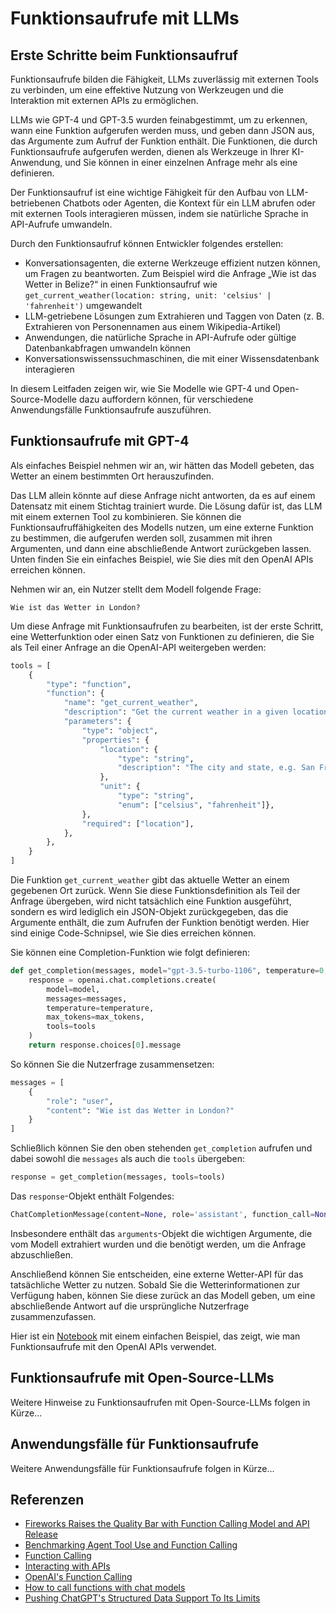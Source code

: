 # Funktionsaufrufe mit LLMs

## Erste Schritte beim Funktionsaufruf

Funktionsaufrufe bilden die Fähigkeit, LLMs zuverlässig mit externen Tools zu verbinden, um eine effektive Nutzung von Werkzeugen und die Interaktion mit externen APIs zu ermöglichen.

LLMs wie GPT-4 und GPT-3.5 wurden feinabgestimmt, um zu erkennen, wann eine Funktion aufgerufen werden muss, und geben dann JSON aus, das Argumente zum Aufruf der Funktion enthält. Die Funktionen, die durch Funktionsaufrufe aufgerufen werden, dienen als Werkzeuge in Ihrer KI-Anwendung, und Sie können in einer einzelnen Anfrage mehr als eine definieren.

Der Funktionsaufruf ist eine wichtige Fähigkeit für den Aufbau von LLM-betriebenen Chatbots oder Agenten, die Kontext für ein LLM abrufen oder mit externen Tools interagieren müssen, indem sie natürliche Sprache in API-Aufrufe umwandeln.

Durch den Funktionsaufruf können Entwickler folgendes erstellen:

- Konversationsagenten, die externe Werkzeuge effizient nutzen können, um Fragen zu beantworten. Zum Beispiel wird die Anfrage „Wie ist das Wetter in Belize?“ in einen Funktionsaufruf wie `get_current_weather(location: string, unit: 'celsius' | 'fahrenheit')` umgewandelt
- LLM-getriebene Lösungen zum Extrahieren und Taggen von Daten (z. B. Extrahieren von Personennamen aus einem Wikipedia-Artikel)
- Anwendungen, die natürliche Sprache in API-Aufrufe oder gültige Datenbankabfragen umwandeln können
- Konversationswissenssuchmaschinen, die mit einer Wissensdatenbank interagieren

In diesem Leitfaden zeigen wir, wie Sie Modelle wie GPT-4 und Open-Source-Modelle dazu auffordern können, für verschiedene Anwendungsfälle Funktionsaufrufe auszuführen.

## Funktionsaufrufe mit GPT-4

Als einfaches Beispiel nehmen wir an, wir hätten das Modell gebeten, das Wetter an einem bestimmten Ort herauszufinden.

Das LLM allein könnte auf diese Anfrage nicht antworten, da es auf einem Datensatz mit einem Stichtag trainiert wurde. Die Lösung dafür ist, das LLM mit einem externen Tool zu kombinieren. Sie können die Funktionsaufruffähigkeiten des Modells nutzen, um eine externe Funktion zu bestimmen, die aufgerufen werden soll, zusammen mit ihren Argumenten, und dann eine abschließende Antwort zurückgeben lassen. Unten finden Sie ein einfaches Beispiel, wie Sie dies mit den OpenAI APIs erreichen können.

Nehmen wir an, ein Nutzer stellt dem Modell folgende Frage:

```
Wie ist das Wetter in London?
```

Um diese Anfrage mit Funktionsaufrufen zu bearbeiten, ist der erste Schritt, eine Wetterfunktion oder einen Satz von Funktionen zu definieren, die Sie als Teil einer Anfrage an die OpenAI-API weitergeben werden:

```python
tools = [
    {
        "type": "function",
        "function": {
            "name": "get_current_weather",
            "description": "Get the current weather in a given location",
            "parameters": {
                "type": "object",
                "properties": {
                    "location": {
                        "type": "string",
                        "description": "The city and state, e.g. San Francisco, CA",
                    },
                    "unit": {
                        "type": "string",
                        "enum": ["celsius", "fahrenheit"]},
                },
                "required": ["location"],
            },
        },
    }
]
```

Die Funktion `get_current_weather` gibt das aktuelle Wetter an einem gegebenen Ort zurück. Wenn Sie diese Funktionsdefinition als Teil der Anfrage übergeben, wird nicht tatsächlich eine Funktion ausgeführt, sondern es wird lediglich ein JSON-Objekt zurückgegeben, das die Argumente enthält, die zum Aufrufen der Funktion benötigt werden. Hier sind einige Code-Schnipsel, wie Sie dies erreichen können.

Sie können eine Completion-Funktion wie folgt definieren:

```python
def get_completion(messages, model="gpt-3.5-turbo-1106", temperature=0, max_tokens=300, tools=None):
    response = openai.chat.completions.create(
        model=model,
        messages=messages,
        temperature=temperature,
        max_tokens=max_tokens,
        tools=tools
    )
    return response.choices[0].message
```

So können Sie die Nutzerfrage zusammensetzen:

```python
messages = [
    {
        "role": "user",
        "content": "Wie ist das Wetter in London?"
    }
]
```

Schließlich können Sie den oben stehenden `get_completion` aufrufen und dabei sowohl die `messages` als auch die `tools` übergeben:

```python
response = get_completion(messages, tools=tools)
```

Das `response`-Objekt enthält Folgendes:

```python
ChatCompletionMessage(content=None, role='assistant', function_call=None, tool_calls=[ChatCompletionMessageToolCall(id='...', function=Function(arguments='{"location":"London","unit":"celsius"}', name='get_current_weather'), type='function')])
```

Insbesondere enthält das `arguments`-Objekt die wichtigen Argumente, die vom Modell extrahiert wurden und die benötigt werden, um die Anfrage abzuschließen.

Anschließend können Sie entscheiden, eine externe Wetter-API für das tatsächliche Wetter zu nutzen. Sobald Sie die Wetterinformationen zur Verfügung haben, können Sie diese zurück an das Modell geben, um eine abschließende Antwort auf die ursprüngliche Nutzerfrage zusammenzufassen.

Hier ist ein [Notebook](https://github.com/ncuhome/Prompt-Engineering-Guide/blob/main/notebooks/pe-function-calling.ipynb) mit einem einfachen Beispiel, das zeigt, wie man Funktionsaufrufe mit den OpenAI APIs verwendet.

## Funktionsaufrufe mit Open-Source-LLMs

Weitere Hinweise zu Funktionsaufrufen mit Open-Source-LLMs folgen in Kürze...

## Anwendungsfälle für Funktionsaufrufe

Weitere Anwendungsfälle für Funktionsaufrufe folgen in Kürze...

## Referenzen

- [Fireworks Raises the Quality Bar with Function Calling Model and API Release](https://blog.fireworks.ai/fireworks-raises-the-quality-bar-with-function-calling-model-and-api-release-e7f49d1e98e9)
- [Benchmarking Agent Tool Use and Function Calling](https://blog.langchain.dev/benchmarking-agent-tool-use/)
- [Function Calling](https://ai.google.dev/docs/function_calling)
- [Interacting with APIs](https://python.langchain.com/docs/use_cases/apis)
- [OpenAI's Function Calling](https://platform.openai.com/docs/guides/function-calling)
- [How to call functions with chat models](https://cookbook.openai.com/examples/how_to_call_functions_with_chat_models)
- [Pushing ChatGPT's Structured Data Support To Its Limits](https://minimaxir.com/2023/12/chatgpt-structured-data/)
